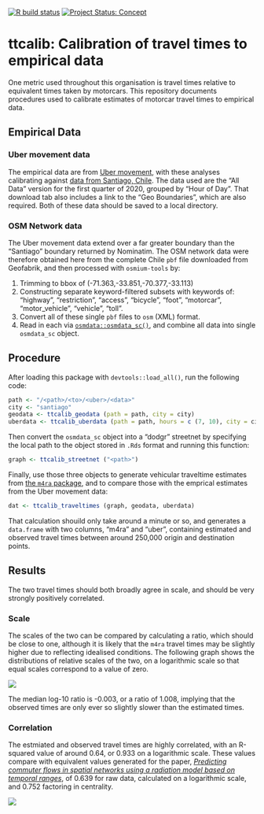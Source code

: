 
[![R build
status](https://github.com/UrbanAnalyst/ttcalib/workflows/R-CMD-check/badge.svg)](https://github.com/UrbanAnalyst/ttcalib/actions?query=workflow%3AR-CMD-check)
[![Project Status:
Concept](https://www.repostatus.org/badges/latest/concept.svg)](https://www.repostatus.org/#concept)

# ttcalib: Calibration of travel times to empirical data

One metric used throughout this organisation is travel times relative to
equivalent times taken by motorcars. This repository documents procedures used
to calibrate estimates of motorcar travel times to empirical data.

## Empirical Data

### Uber movement data

The empirical data are from [Uber movement](https://movement.uber.com/), with
these analyses calibrating against [data from Santiago,
Chile](https://movement.uber.com/explore/santiago/travel-times?lang=en-US).
The data used are the "All Data" version for the first quarter of 2020, grouped
by "Hour of Day". That download tab also includes a link to the "Geo
Boundaries", which are also required. Both of these data should be saved to a
local directory.

### OSM Network data

The Uber movement data extend over a far greater boundary than the "Santiago"
boundary returned by Nominatim. The OSM network data were therefore obtained
here from the complete Chile `pbf` file downloaded from Geofabrik, and then
processed with `osmium-tools` by:

1. Trimming to bbox of (-71.363,-33.851,-70.377,-33.113)
2. Constructing separate keyword-filtered subsets with keywords of: "highway",
   "restriction", "access", "bicycle", "foot", "motorcar", "motor_vehicle",
   "vehicle", "toll".
3. Convert all of these single `pbf` files to `osm` (XML) format.
4. Read in each via
   [`osmdata::osmdata_sc()`](https://docs.ropensci.org/osmdata/reference/osmdata_sc.html),
   and combine all data into single `osmdata_sc` object.

## Procedure

After loading this package with `devtools::load_all()`, run the following code:

```r
path <- "/<path>/<to>/<uber>/<data>"
city <- "santiago"
geodata <- ttcalib_geodata (path = path, city = city)
uberdata <- ttcalib_uberdata (path = path, hours = c (7, 10), city = city)
```

Then convert the `osmdata_sc` object into a "dodgr" streetnet by specifying the
local path to the object stored in `.Rds` format and running this function:

```r
graph <- ttcalib_streetnet ("<path>")
```

Finally, use those three objects to generate vehicular traveltime estimates
from [the `m4ra` package](https://github.com/atfut ures/m4ra), and to compare
those with the emprical estimates from the Uber movement data:

```r
dat <- ttcalib_traveltimes (graph, geodata, uberdata)
```

That calculation shouild only take around a minute or so, and generates a
`data.frame` with two columns, "m4ra" and "uber", containing estimated and
observed travel times between around 250,000 origin and destination points.

## Results

The two travel times should both broadly agree in scale, and should be very
strongly positively correlated.

### Scale

The scales of the two can be compared by calculating a ratio, which should be
close to one, although it is likely that the `m4ra` travel times may be
slightly higher due to reflecting idealised conditions. The following graph
shows the distributions of relative scales of the two, on a logarithmic scale
so that equal scales correspond to a value of zero.

![](man/figures/scale-hist.png)

The median log-10 ratio is -0.003, or a ratio of 1.008, implying that the
observed times are only ever so slightly slower than the estimated times.

### Correlation

The estmiated and observed travel times are highly correlated, with an
R-squared value of around 0.64, or 0.933 on a logarithmic scale. These values
compare with equivalent values generated for the paper, [*Predicting commuter
flows in spatial networks using a radiation model based on temporal
ranges*](https://www.nature.com/articles/ncomms6347), of 0.639 for raw data,
calculated on a logarithmic scale, and 0.752 factoring in centrality.

![](man/figures/correlation.png)
